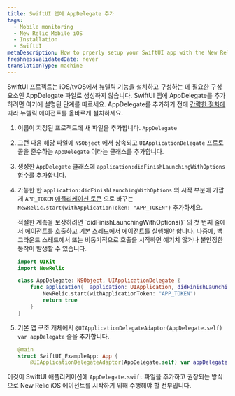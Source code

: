 ```yaml
---
title: SwiftUI 앱에 AppDelegate 추가
tags:
  - Mobile monitoring
  - New Relic Mobile iOS
  - Installation
  - SwiftUI
metaDescription: How to prperly setup your SwiftUI app with the New Relic agent.
freshnessValidatedDate: never
translationType: machine
---
```


SwiftUI 프로젝트는 iOS/tvOS에서 뉴렐릭 기능을 설치하고 구성하는 데 필요한 구성 요소인 AppDelegate 파일로 생성하지 않습니다. SwiftUI 앱에 AppDelegate를 추가하려면 여기에 설명된 단계를 따르세요. AppDelegate를 추가하기 전에 [간략한 절차에](/docs/mobile-monitoring/new-relic-mobile-ios/installation/spm-installation) 따라 뉴렐릭 에이전트를 올바르게 설치하세요.

1. 이름이 지정된 프로젝트에 새 파일을 추가합니다. `AppDelegate`

2. 그런 다음 해당 파일에 `NSObject` 에서 상속되고 `UIApplicationDelegate` 프로토콜을 준수하는 `AppDelegate` 이라는 클래스를 추가합니다.

3. 생성한 `AppDelegate` 클래스에 `application:didFinishLaunchingWithOptions` 함수를 추가합니다.

4. 가능한 한 `application:didFinishLaunchingWithOptions` 의 시작 부분에 가깝게 `APP_TOKEN` [애플리케이션 토큰](/docs/mobile-apps/viewing-your-application-token) 으로 바꾸는 `NewRelic.start(withApplicationToken: "APP_TOKEN")` 추가하세요.

   <Callout variant="important">
     적절한 계측을 보장하려면 `didFinishLaunchingWithOptions()` 의 첫 번째 줄에서 에이전트를 호출하고 기본 스레드에서 에이전트를 실행해야 합니다. 나중에, 백그라운드 스레드에서 또는 비동기적으로 호출을 시작하면 예기치 않거나 불안정한 동작이 발생할 수 있습니다.
   </Callout>

   ```swift
   import UIKit
   import NewRelic

   class AppDelegate: NSObject, UIApplicationDelegate {
       func application(_ application: UIApplication, didFinishLaunchingWithOptions launchOptions: [UIApplication.LaunchOptionsKey : Any]? = nil) -> Bool {
           NewRelic.start(withApplicationToken: "APP_TOKEN")
           return true
       }
   }
   ```

5. 기본 앱 구조 개체에서 `@UIApplicationDelegateAdaptor(AppDelegate.self) var appDelegate` 줄을 추가합니다.

   ```swift
   @main
   struct SwiftUI_ExampleApp: App {
       @UIApplicationDelegateAdaptor(AppDelegate.self) var appDelegate
   ```

이것이 SwiftUI 애플리케이션에 `AppDelegate.swift` 파일을 추가하고 권장되는 방식으로 New Relic iOS 에이전트를 시작하기 위해 수행해야 할 전부입니다.

<InstallFeedback/>